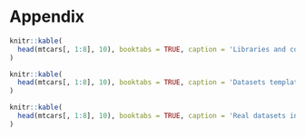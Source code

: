 # Appendix {-}

```r

knitr::kable(
  head(mtcars[, 1:8], 10), booktabs = TRUE, caption = 'Libraries and commands in our graphical user interface.'
)

```

```r
knitr::kable(
  head(mtcars[, 1:8], 10), booktabs = TRUE, caption = 'Datasets templates in folder DataSim.'
)
```

```r
knitr::kable(
  head(mtcars[, 1:8], 10), booktabs = TRUE, caption = 'Real datasets in folder DataApp.'
)
```